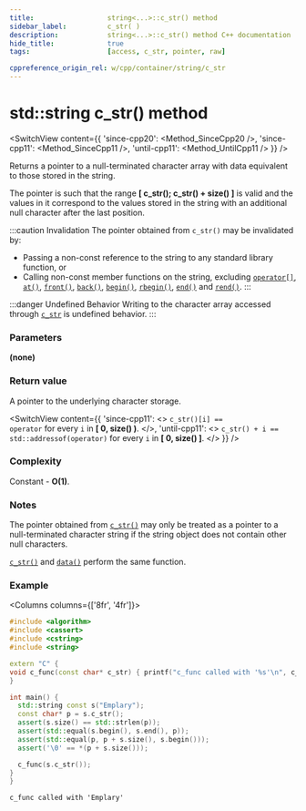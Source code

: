 ```yaml
---
title:					string<...>::c_str() method
sidebar_label:			c_str( )
description:			string<...>::c_str() method C++ documentation
hide_title:				true
tags:					[access, c_str, pointer, raw]

cppreference_origin_rel: w/cpp/container/string/c_str
---
```



<!-- c_str() -->


# std::string c_str() method

<SwitchView content={{
	'since-cpp20': <Method_SinceCpp20 />,
	'since-cpp11': <Method_SinceCpp11 />,
	'until-cpp11': <Method_UntilCpp11 />
}} />

Returns a pointer to a null-terminated character array with data equivalent to those stored in the string.

The pointer is such that the range **[ c_str(); c_str() + size() ]** is valid and the values in it correspond to the values stored in the string with an additional null character after the last position.


:::caution Invalidation
The pointer obtained from `c_str()` may be invalidated by:

 - Passing a non-const reference to the string to any standard library function, or
 - Calling non-const member functions on the string, <Since v='cpp11'>excluding <a href="operator_subscript"><code>operator[]</code></a>, <a href="at"><code>at()</code></a>, <a href="front"><code>front()</code></a>, <a href="back"><code>back()</code></a>, <a href="begin"><code>begin()</code></a>, <a href="rbegin"><code>rbegin()</code></a>, <a href="end"><code>end()</code></a> and <a href="rend"><code>rend()</code></a></Since>.
:::

:::danger Undefined Behavior
Writing to the character array accessed through [`c_str`](#) is <Tooltip title={Term_UndefinedBehaviour}> undefined behavior</Tooltip>.
:::

### Parameters

**(none)**

### Return value

A pointer to the underlying character storage.

<SwitchView content={{
	'since-cpp11': <>
		<code>c_str()[i] == operator[](i)</code> for every <code>i</code> in <b>[ 0, size() )</b>.
	</>,
	'until-cpp11': <>
		<code>c_str() + i == std::addressof(operator[](i))</code> for every <code>i</code> in <b>[ 0, size() ]</b>.
	</>
}} />

### Complexity

Constant - **O(1)**.

### Notes

The pointer obtained from [`c_str()`](#) may only be treated as a pointer to a null-terminated character string if the string object does not contain other null characters.

<Since v='cpp11'><a href="c_str"><code>c_str()</code></a> and <a href="data"><code>data()</code></a> perform the same function.</Since>

### Example

<Columns columns={['8fr', '4fr']}>
<div>

```cpp title='Main.cpp' showLineNumbers
#include <algorithm>
#include <cassert>
#include <cstring>
#include <string>

extern "C" {
void c_func(const char* c_str) { printf("c_func called with '%s'\n", c_str); }
}

int main() {
  std::string const s("Emplary");
  const char* p = s.c_str();
  assert(s.size() == std::strlen(p));
  assert(std::equal(s.begin(), s.end(), p));
  assert(std::equal(p, p + s.size(), s.begin()));
  assert('\0' == *(p + s.size()));

  c_func(s.c_str());
}
}
```

</div>
<div>

```plaintext title="Output"
c_func called with 'Emplary'
```

</div>
</Columns>
